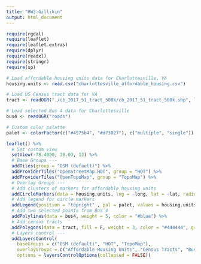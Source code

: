 ```yaml
---
title: "HW3-Gillikin"
output: html_document
---
```


```r
require(rgdal)
require(leaflet)
require(leaflet.extras)
require(dplyr)
require(readxl)
require(stringr)
require(sp)
```



```r
# Load affordable housing units data for Charlottesville, VA
housing.units <- read.csv("charlottesville_affordable_housing.csv")

# Load US Census tract data for VA
tract <- readOGR("./cb_2017_51_tract_500k/cb_2017_51_tract_500k.shp", layer = "cb_2017_51_tract_500k", GDAL1_integer64_policy = TRUE)

# Load selected Bus 4 data for Charlottesville
bus4 <- readOGR("roads")

# Custom color palatte
palet <- colorFactor(c("#4575b4", "#d73027"), c("multiple", "single"))
```


```r
leaflet() %>%
  # Set custom view
  setView(-78.4800, 38.03, 13) %>%
  # Base Groups ---
  addTiles(group = "OSM (default)") %>%
  addProviderTiles("OpenStreetMap.HOT", group = "HOT") %>%
  addProviderTiles("OpenTopoMap", group = "TopoMap") %>%
  # Overlay Groups ---
  # Add clusters of markers for affordable housing units
  addCircleMarkers(data = housing.units, lng = ~long, lat = ~lat, radius = 2, color = ~pal(type), clusterOptions = markerClusterOptions(), group = "Affordable Housing Units") %>%
  # Add legend for circle markers
  addLegend(position = "topright" , pal = palet, values = housing.units$type, title = "Affordable Housing by Type") %>%
  # Add two selected points from Bus 4
  addPolylines(data = bus4, weight = 5, color = "#blue") %>%
  # Add census tracts
  addPolygons(data = tract, fill = F, weight = 3, color = "#444444", group = "Census Tracts") %>%
  # Layers control ---
  addLayersControl(
    baseGroups = c("OSM (default)", "HOT", "TopoMap"),
    overlayGroups = c("Affordable Housing Units", "Census Tracts", "Bus 4 (selected points"),
    options = layersControlOptions(collapsed = FALSE))
```



